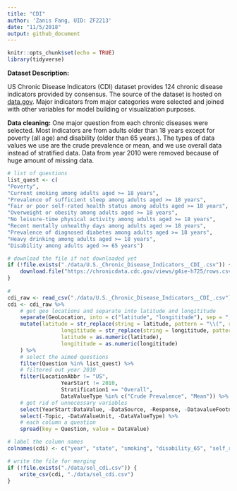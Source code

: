 ```yaml
---
title: "CDI"
author: 'Zanis Fang, UID: ZF2213'
date: "11/5/2018"
output: github_document
---
```


```r
knitr::opts_chunk$set(echo = TRUE)
library(tidyverse)

```

**Dataset Description:**

US Chronic Disease Indicators (CDI) dataset provides 124 chronic disease indicators provided by consensus. The source of the dataset is hosted on [data.gov](https://catalog.data.gov/dataset/u-s-chronic-disease-indicators-cdi). Major indicators from major categories were selected and joined with other variables for model building or visualization purposes. 

**Data cleaning:**
One major question from each chronic diseases were selected. Most indicators are from adults older than 18 years except for poverty (all age) and disability (older than 65 years.). The types of data values we use are the crude prevalence or mean, and we use overall data instead of stratified data. Data from year 2010 were removed because of huge amount of missing data.


```r
# list of questions
list_quest <- c(
"Poverty",
"Current smoking among adults aged >= 18 years",
"Prevalence of sufficient sleep among adults aged >= 18 years",
"Fair or poor self-rated health status among adults aged >= 18 years",
"Overweight or obesity among adults aged >= 18 years",
"No leisure-time physical activity among adults aged >= 18 years",
"Recent mentally unhealthy days among adults aged >= 18 years",
"Prevalence of diagnosed diabetes among adults aged >= 18 years",
"Heavy drinking among adults aged >= 18 years",
"Disability among adults aged >= 65 years")

# download the file if not downloaded yet
if (!file.exists("./data/U.S._Chronic_Disease_Indicators__CDI_.csv")) {
	download.file("https://chronicdata.cdc.gov/views/g4ie-h725/rows.csv?accessType=DOWNLOAD", "./data/U.S._Chronic_Disease_Indicators__CDI_.csv")
}
	
#
cdi_raw <- read_csv("./data/U.S._Chronic_Disease_Indicators__CDI_.csv")
cdi <- cdi_raw %>%
	# get geo locations and separate into latitude and longititude
	separate(GeoLocation, into = c("latitude", "longititude"), sep = ",") %>%
	mutate(latitude = str_replace(string = latitude, pattern = "\\(", replacement = ""),
				 longititude = str_replace(string = longititude, pattern = "\\)", replacement = ""),
				 latitude = as.numeric(latitude),
				 longititude = as.numeric(longititude)
	) %>% 
	# select the aimed questions
	filter(Question %in% list_quest) %>%
	# filtered out year 2010
	filter(LocationAbbr != "US",
				 YearStart != 2010,
				 Stratification1 == "Overall",
				 DataValueType %in% c("Crude Prevalence", "Mean")) %>%
	# get rid of unnecessary variables
	select(YearStart:DataValue, -DataSource, -Response, -DatavalueFootnote, -DataValueFootnoteSymbol, -YearEnd, -LocationDesc) %>%
	select(-Topic, -DataValueUnit, -DataValueType) %>% 
	# each column a question
	spread(key = Question, value = DataValue)

# label the column names
colnames(cdi) <- c("year", "state", "smoking", "disability_65", "self_rated_health", "drinking", "leisure_phys_act", "overweight", "poverty", "diabetes", "sleep", "mental_health")

# write the file for merging
if (!file.exists("./data/sel_cdi.csv")) {
	write_csv(cdi, "./data/sel_cdi.csv")
}

```

